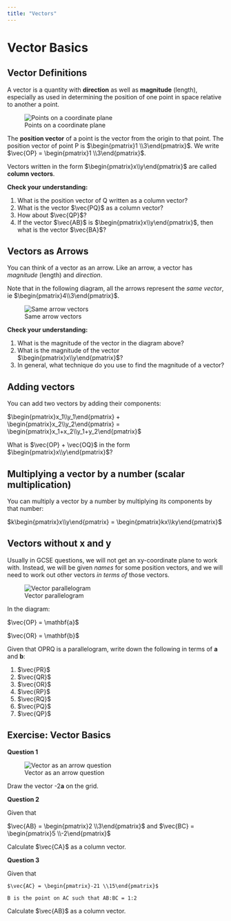 ```yaml
---
title: "Vectors"
---
```


# Vector Basics

## Vector Definitions

A vector is a quantity with **direction** as well as **magnitude** (length), especially as used in determining the position of one point in space relative to another a point.

![Points on a coordinate plane](img/vec points on a coord plane.png)

The **position vector** of a point is the vector from the origin to that point. The position vector of point P is $\begin{pmatrix}1 \\3\end{pmatrix}$. We write $\vec{OP} = \begin{pmatrix}1 \\3\end{pmatrix}$.

Vectors written in the form $\begin{pmatrix}x\\y\end{pmatrix}$ are called **column vectors**.

**Check your understanding:**

1. What is the position vector of Q written as a column vector?
1. What is the vector $\vec{PQ}$ as a column vector?
1. How about $\vec{QP}$?
1. If the vector $\vec{AB}$ is $\begin{pmatrix}x\\y\end{pmatrix}$, then what is the vector $\vec{BA}$?

## Vectors as Arrows

You can think of a vector as an arrow. Like an arrow, a vector has *magnitude* (length) and *direction*. 

Note that in the following diagram, all the arrows represent the *same vector*, ie $\begin{pmatrix}4\\3\end{pmatrix}$.

![Same arrow vectors](img/vec%20same%20arrow%20vectors.png)

**Check your understanding:**

1. What is the magnitude of the vector in the diagram above?
1. What is the magnitude of the vector $\begin{pmatrix}x\\y\end{pmatrix}$?
1. In general, what technique do you use to find the magnitude of a vector?

## Adding vectors

You can add two vectors by adding their components:

$\begin{pmatrix}x_1\\y_1\end{pmatrix} + \begin{pmatrix}x_2\\y_2\end{pmatrix} = \begin{pmatrix}x_1+x_2\\y_1+y_2\end{pmatrix}$

What is $\vec{OP} + \vec{OQ}$ in the form $\begin{pmatrix}x\\y\end{pmatrix}$?

## Multiplying a vector by a number (scalar multiplication)

You can multiply a vector by a number by multiplying its components by that number:

$k\begin{pmatrix}x\\y\end{pmatrix} = \begin{pmatrix}kx\\ky\end{pmatrix}$

## Vectors without x and y

Usually in GCSE questions, we will not get an xy-coordinate plane to work with. Instead, we will be given *names* for some position vectors, and we will need to work out other vectors *in terms of* those vectors. 

![Vector parallelogram](img/vec%20parallelogram%20of%20points.png)

In the diagram:

$\vec{OP} = \mathbf{a}$

$\vec{OR} = \mathbf{b}$

Given that OPRQ is a parallelogram, write down the following in terms of **a** and **b**:

1. $\vec{PR}$
2. $\vec{QR}$
3. $\vec{OR}$
4. $\vec{RP}$
5. $\vec{RQ}$
6. $\vec{PQ}$
7. $\vec{QP}$

## Exercise: Vector Basics

**Question 1**

![Vector as an arrow question](img/vec%20as%20arrow%20question.png)

Draw the vector -2**a** on the grid.

**Question 2**

Given that

$\vec{AB} = \begin{pmatrix}2 \\3\end{pmatrix}$ and $\vec{BC} = \begin{pmatrix}5 \\-2\end{pmatrix}$

Calculate $\vec{CA}$ as a column vector.

**Question 3**

Given that

	$\vec{AC} = \begin{pmatrix}-21 \\15\end{pmatrix}$
	
	B is the point on AC such that AB:BC = 1:2

Calculate $\vec{AB}$ as a column vector.
